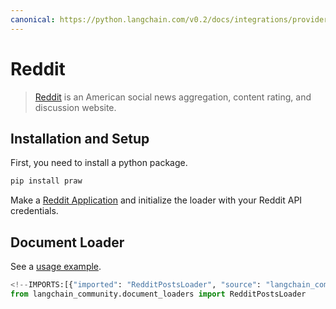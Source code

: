 ```yaml
---
canonical: https://python.langchain.com/v0.2/docs/integrations/providers/reddit/
---
```


# Reddit

> [Reddit](https://www.reddit.com) is an American social news aggregation, content rating, and discussion website.

## Installation and Setup

First, you need to install a python package.

```bash
pip install praw
```

Make a [Reddit Application](https://www.reddit.com/prefs/apps/) and initialize the loader with your Reddit API credentials.

## Document Loader

See a [usage example](/docs/integrations/document_loaders/reddit).

```python
<!--IMPORTS:[{"imported": "RedditPostsLoader", "source": "langchain_community.document_loaders", "docs": "https://api.python.langchain.com/en/latest/document_loaders/langchain_community.document_loaders.reddit.RedditPostsLoader.html", "title": "Reddit"}]-->
from langchain_community.document_loaders import RedditPostsLoader
```